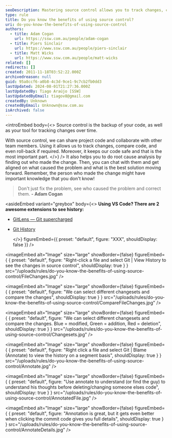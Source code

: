 ```yaml
---
seoDescription: Mastering source control allows you to track changes, collaborate with team members, and recover from mistakes while keeping your code safe.
type: rule
title: Do you know the benefits of using source control?
uri: do-you-know-the-benefits-of-using-source-control
authors:
  - title: Adam Cogan
    url: https://ssw.com.au/people/adam-cogan
  - title: Piers Sinclair
    url: https://www.ssw.com.au/people/piers-sinclair
  - title: Matt Wicks
    url: https://www.ssw.com.au/people/matt-wicks
related: []
redirects: []
created: 2011-11-18T03:52:22.000Z
archivedreason: null
guid: 95a8ccf6-a0b8-4c3d-9ce1-9c7cb2fb0dd3
lastUpdated: 2024-08-01T21:27:36.000Z
lastUpdatedBy: Tiago Araújo [SSW]
lastUpdatedByEmail: tiagov8@gmail.com
createdBy: Unknown
createdByEmail: Unknown@ssw.com.au
isArchived: false
---
```


<introEmbed
  body={<>
Source control is the backup of your code, as well as your tool for tracking changes over time.

With source control, we can share project code and collaborate with other team members. Using it allows us to track changes, compare code, and even roll-back if required. Moreover, it keeps our code safe and that is the most important part.
  </>}
/>
It also helps you to do root cause analysis by finding out who made the change. Then, you can chat with them and get aligned on what caused the problem and what is the best solution moving forward. Remember, the person who made the change might have important knowledge that you don't know!

> Don't just fix the problem, see who caused the problem and correct them.
> **- Adam Cogan**


<asideEmbed
  variant="greybox"
  body={<>
    **Using VS Code? There are 2 awesome extensions to see history:**

* [GitLens — Git supercharged](https://marketplace.visualstudio.com/items?itemName=eamodio.gitlens)
* [Git History](https://marketplace.visualstudio.com/items?itemName=donjayamanne.githistory)

  </>}
  figureEmbed={{
    preset: "default",
    figure: "XXX",
    shouldDisplay: false
  }}
/>



<imageEmbed
  alt="Image"
  size="large"
  showBorder={false}
  figureEmbed={ {
    preset: "default",
    figure: "Right-click a file and select Git | View History to see the changes in source control",
    shouldDisplay: true
  } }
  src="/uploads/rules/do-you-know-the-benefits-of-using-source-control/FileChanges.jpg"
/>



<imageEmbed
  alt="Image"
  size="large"
  showBorder={false}
  figureEmbed={ {
    preset: "default",
    figure: "We can select different changesets and compare the changes",
    shouldDisplay: true
  } }
  src="/uploads/rules/do-you-know-the-benefits-of-using-source-control/CompareFileChanges.jpg"
/>



<imageEmbed
  alt="Image"
  size="large"
  showBorder={false}
  figureEmbed={ {
    preset: "default",
    figure: "We can select different changesets and compare the changes. Blue = modified, Green = addition, Red = deletion",
    shouldDisplay: true
  } }
  src="/uploads/rules/do-you-know-the-benefits-of-using-source-control/Changesets.jpg"
/>



<imageEmbed
  alt="Image"
  size="large"
  showBorder={false}
  figureEmbed={ {
    preset: "default",
    figure: "Right click a file and select Git | Blame (Annotate) to view the history on a segment basis",
    shouldDisplay: true
  } }
  src="/uploads/rules/do-you-know-the-benefits-of-using-source-control/Annotate.jpg"
/>



<imageEmbed
  alt="Image"
  size="large"
  showBorder={false}
  figureEmbed={ {
    preset: "default",
    figure: "Use annotate to understand (or find the guy) to understand his thoughts before deleting/changing someone elses code",
    shouldDisplay: true
  } }
  src="/uploads/rules/do-you-know-the-benefits-of-using-source-control/AnnotatedFile.jpg"
/>



<imageEmbed
  alt="Image"
  size="large"
  showBorder={false}
  figureEmbed={ {
    preset: "default",
    figure: "Annotation is great, but it gets even better when clicking the commit code gives you full details",
    shouldDisplay: true
  } }
  src="/uploads/rules/do-you-know-the-benefits-of-using-source-control/AnnotateDetails.jpg"
/>
